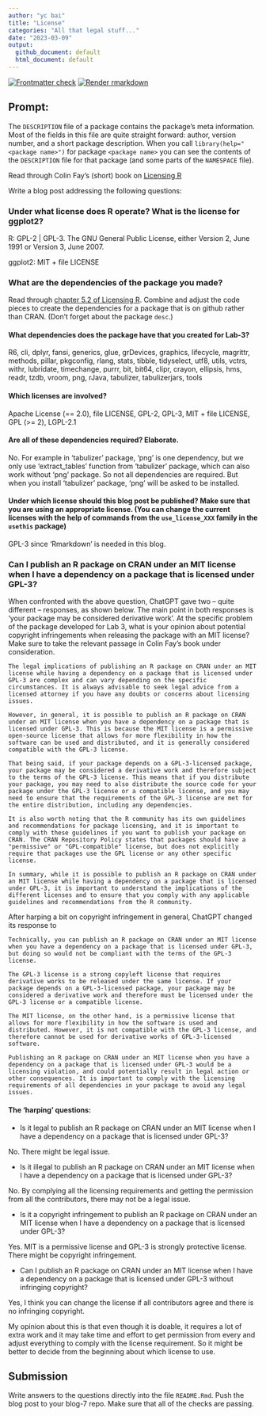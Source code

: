 ```yaml
---
author: "yc bai"
title: "License"
categories: "All that legal stuff..."
date: "2023-03-09"
output:
  github_document: default
  html_document: default
---
```


<!-- README.md is generated from README.Rmd. Please edit that file -->
<!-- badges: start -->
[![Frontmatter check](../../actions/workflows/check-yaml.yaml/badge.svg)](../../actions/workflows/check-yaml.yaml)
[![Render rmarkdown](../../actions/workflows/render-rmarkdown.yaml/badge.svg)](../../actions/workflows/render-rmarkdown.yaml)
<!-- badges: end -->
  

## Prompt:

The `DESCRIPTION` file of a package contains the package's meta information. Most of the fields in this file are quite straight forward: author, version number, and a short package description. When you call `library(help="<package name>")` for  package `<package name>` you can see the contents of the `DESCRIPTION` file for that package (and some parts of the `NAMESPACE` file).

Read through Colin Fay's (short) book on [Licensing R](https://thinkr-open.github.io/licensing-r/)

Write a blog post addressing the following questions: 

### Under what license does R operate? What is the license for ggplot2?

R: GPL-2 | GPL-3. The GNU General Public License, either Version 2, June 1991 or Version 3, June 2007.

ggplot2: MIT + file LICENSE

### What are the dependencies of the package you made?

Read through [chapter 5.2 of Licensing R](https://thinkr-open.github.io/licensing-r/practical.html#dependencies-exploration). Combine and adjust the code pieces to create the dependencies for a package that is on github rather than CRAN. (Don't forget about the package `desc`.) 

#### What dependencies does the package have that you created for Lab-3?

R6, cli, dplyr, fansi, generics, glue, grDevices, graphics, lifecycle, magrittr, methods, pillar, pkgconfig, rlang, stats, tibble, tidyselect, utf8, utils, vctrs, withr, lubridate, timechange, purrr, bit, bit64, clipr, crayon, ellipsis, hms, readr, tzdb, vroom, png, rJava, tabulizer, tabulizerjars, tools  

#### Which licenses are involved? 

Apache License (== 2.0), file LICENSE, GPL-2, GPL-3, MIT + file LICENSE, GPL (>= 2), LGPL-2.1

#### Are all of these dependencies required? Elaborate.

No. For example in 'tabulizer' package, 'png' is one dependency, but we only use 'extract_tables' function from 'tabulizer' package, which can also work without 'png' package. So not all dependencies are required. But when you install 'tabulizer' package, 'png' will be asked to be installed.

#### Under which license should this blog post be published? Make sure that you are using an appropriate license. (You can change the current licenses with the help of commands from the `use_license_XXX` family in the `usethis` package)

GPL-3 since 'Rmarkdown' is needed in this blog.

### Can I publish an R package on CRAN under an MIT license when I have a dependency on a package that is licensed under GPL-3?

When confronted with the above question, ChatGPT gave two -- quite different -- responses, as shown below. 
The main point in both responses is 'your package may be considered  derivative work'. At the specific problem of the package developed for Lab 3, what is your opinion about potential copyright infringements when releasing the package with an MIT license? Make sure to take the relevant passage in Colin Fay's book under consideration.

```
The legal implications of publishing an R package on CRAN under an MIT license while having a dependency on a package that is licensed under GPL-3 are complex and can vary depending on the specific circumstances. It is always advisable to seek legal advice from a licensed attorney if you have any doubts or concerns about licensing issues.

However, in general, it is possible to publish an R package on CRAN under an MIT license when you have a dependency on a package that is licensed under GPL-3. This is because the MIT license is a permissive open-source license that allows for more flexibility in how the software can be used and distributed, and it is generally considered compatible with the GPL-3 license.

That being said, if your package depends on a GPL-3-licensed package, your package may be considered a derivative work and therefore subject to the terms of the GPL-3 license. This means that if you distribute your package, you may need to also distribute the source code for your package under the GPL-3 license or a compatible license, and you may need to ensure that the requirements of the GPL-3 license are met for the entire distribution, including any dependencies.

It is also worth noting that the R community has its own guidelines and recommendations for package licensing, and it is important to comply with these guidelines if you want to publish your package on CRAN. The CRAN Repository Policy states that packages should have a "permissive" or "GPL-compatible" license, but does not explicitly require that packages use the GPL license or any other specific license.

In summary, while it is possible to publish an R package on CRAN under an MIT license while having a dependency on a package that is licensed under GPL-3, it is important to understand the implications of the different licenses and to ensure that you comply with any applicable guidelines and recommendations from the R community.
```

After harping a bit on copyright infringement in general, ChatGPT changed its response to

```
Technically, you can publish an R package on CRAN under an MIT license when you have a dependency on a package that is licensed under GPL-3, but doing so would not be compliant with the terms of the GPL-3 license.

The GPL-3 license is a strong copyleft license that requires derivative works to be released under the same license. If your package depends on a GPL-3-licensed package, your package may be considered a derivative work and therefore must be licensed under the GPL-3 license or a compatible license.

The MIT license, on the other hand, is a permissive license that allows for more flexibility in how the software is used and distributed. However, it is not compatible with the GPL-3 license, and therefore cannot be used for derivative works of GPL-3-licensed software.

Publishing an R package on CRAN under an MIT license when you have a dependency on a package that is licensed under GPL-3 would be a licensing violation, and could potentially result in legal action or other consequences. It is important to comply with the licensing requirements of all dependencies in your package to avoid any legal issues.
```

#### The 'harping' questions:

- Is it legal to publish an R package on CRAN under an MIT license when I have a dependency on a package that is licensed under GPL-3?

No. There might be legal issue.

- Is it illegal to publish an R package on CRAN under an MIT license when I have a dependency on a package that is licensed under GPL-3?

No. By complying all the licensing requirements and getting the permission from all the contributors, there may not be a legal issue.

- Is it a copyright infringement to publish an R package on CRAN under an MIT license when I have a dependency on a package that is licensed under GPL-3?

Yes. MIT is a permissive license and GPL-3 is strongly protective license. There might be copyright infringement.

- Can I publish an R package on CRAN under an MIT license when I have a dependency on a package that is licensed under GPL-3 without infringing copyright?

Yes, I think you can change the license if all contributors agree and there is no infringing copyright.

My opinion about this is that even though it is doable, it requires a lot of extra work and it may take time and effort to get permission from every and adjust everything to comply with the license requirement. So it might be better to decide from the beginning about which license to use.

## Submission

Write answers to the questions directly into the file `README.Rmd`. Push the blog post to your blog-7 repo. Make sure that all of the checks are passing.

